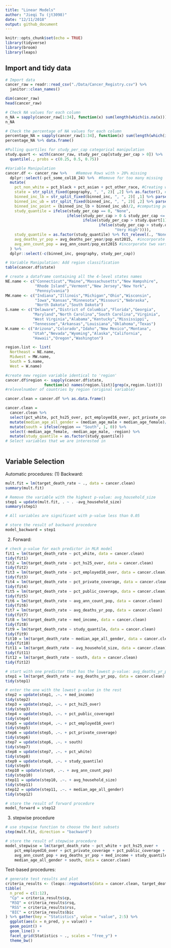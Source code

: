 ```yaml
---
title: "Linear Models"
author: "Jieqi Tu (jt3098)"
date: "12/11/2018"
output: github_document
---
```


```r
knitr::opts_chunk$set(echo = TRUE)
library(tidyverse)
library(broom)
library(leaps)
```

## Import and tidy data
```r
# Import data
cancer_raw = readr::read_csv("./Data/Cancer_Registry.csv") %>% 
  janitor::clean_names() 

dim(cancer_raw)
head(cancer_raw)

# Check NA values for each column
n_NA = sapply(cancer_raw[1:34], function(x) sum(length(which(is.na(x)))))
n_NA

# Check the percentage of NA values for each column
percentage_NA = sapply(cancer_raw[1:34], function(x) sum(length(which(is.na(x)))) / 3047)
percentage_NA %>% data.frame()

#Pulling quartiles for study_per_cap categorical manipulation
study.quart <- with(cancer_raw, study_per_cap[study_per_cap > 0]) %>%
  quantile(., probs = c(0.25, 0.5, 0.75))

#Variable Manipulation
cancer.df <- cancer_raw %>%    #Remove Rows with > 20% missing 
  dplyr::select(-pct_some_col18_24) %>%  #Remove for too many missing
  mutate(
    pct_non_white = pct_black + pct_asian + pct_other_race, #Creating white, non-white percentages variables
    state = str_split_fixed(geography, ", ", 2)[ ,2] %>% as.factor(), #pulling state variable and casting as factor, possible region?
    binned_inc_lb = str_split_fixed(binned_inc, ", ", 2)[ ,1] %>% parse_number(), #pulling numeric lower bound
    binned_inc_ub = str_split_fixed(binned_inc, ", ", 2)[ ,2] %>% parse_number(), #pulling numeric upper bound
    binned_inc_point = (binned_inc_lb + binned_inc_ub)/2, #computing point estimate from ub,lb (intervals symmetric)
    study_quantile = ifelse(study_per_cap == 0, "None", 
                           ifelse(study_per_cap > 0 & study_per_cap <= study.quart[1], "Low", 
                                  ifelse(study_per_cap > study.quart[1] & study_per_cap <= study.quart[2], "Moderate", 
                                         ifelse(study_per_cap > study.quart[2] & study_per_cap <= study.quart[3], "High", 
                                                "Very High")))),
    study_quantile = as.factor(study_quantile) %>% fct_relevel(., "None", "Low", "Moderate", "High", "Very High"),
    avg_deaths_yr_pop = avg_deaths_per_year/pop_est2015,  #incorporate two vars into one (multicollinearity)
    avg_ann_count_pop = avg_ann_count/pop_est2015 #incorporate two vars into one (multicollinearity)
  ) %>%
  dplyr::select(-c(binned_inc, geography, study_per_cap))

# Variable Manipulation: Add region classification 
table(cancer.df$state)  

# create a dataframe containing all the 4-level states names
NE.name <- c("Connecticut","Maine","Massachusetts","New Hampshire",
             "Rhode Island","Vermont","New Jersey","New York",
             "Pennsylvania")
MW.name <- c("Indiana","Illinois","Michigan","Ohio","Wisconsin",
             "Iowa","Kansas","Minnesota","Missouri","Nebraska",
             "North Dakota","South Dakota")
S.name <- c("Delaware","District of Columbia","Florida","Georgia",
            "Maryland","North Carolina","South Carolina","Virginia",
            "West Virginia","Alabama","Kentucky","Mississippi",
            "Tennessee","Arkansas","Louisiana","Oklahoma","Texas")
W.name <- c("Arizona","Colorado","Idaho","New Mexico","Montana",
            "Utah","Nevada","Wyoming","Alaska","California",
            "Hawaii","Oregon","Washington")

region.list <- list(
  Northeast = NE.name,
  Midwest = MW.name,
  South = S.name,
  West = W.name)

#create new region variable identical to 'region'
cancer.df$region <- sapply(cancer.df$state, 
                 function(x) names(region.list)[grep(x,region.list)])     
#relevelnumber of countries by region (original variable) 

cancer.clean = cancer.df %>% as.data.frame()

cancer.clean = 
  cancer.clean %>% 
  select(pct_white, pct_hs25_over, pct_employed16_over, pct_private_coverage, pct_public_coverage, target_death_rate, avg_ann_count_pop, avg_household_size, avg_deaths_yr_pop, med_income, median_age_male, median_age_female, region, study_quantile) %>% 
  mutate(median_age_all_gender = (median_age_male + median_age_female)/2) %>% 
  mutate(south = ifelse(region == "South", 1, 0)) %>% 
  select(-median_age_female, -median_age_male, -region) %>% 
  mutate(study_quantile = as.factor(study_quantile))
# Select variables that we are interested in
  
```

## Variable Selection

Automatic procedures:
(1) Backward:
```r
mult.fit = lm(target_death_rate ~ ., data = cancer.clean)
summary(mult.fit)

# Remove the variable with the highest p-value: avg_household_size
step1 = update(mult.fit, . ~ . -avg_household_size)
summary(step1)

# All variables are significant with p-value less than 0.05

# store the result of backward procedure
model_backward = step1
```

(2) Forward:
```r
# check p-value for each predictor in MLR model
fit1 = lm(target_death_rate ~ pct_white, data = cancer.clean)
tidy(fit1)
fit2 = lm(target_death_rate ~ pct_hs25_over, data = cancer.clean)
tidy(fit2)
fit3 = lm(target_death_rate ~ pct_employed16_over, data = cancer.clean)
tidy(fit3)
fit4 = lm(target_death_rate ~ pct_private_coverage, data = cancer.clean)
tidy(fit4)
fit5 = lm(target_death_rate ~ pct_public_coverage, data = cancer.clean)
tidy(fit5)
fit6 = lm(target_death_rate ~ avg_ann_count_pop, data = cancer.clean)
tidy(fit6)
fit7 = lm(target_death_rate ~ avg_deaths_yr_pop, data = cancer.clean)
tidy(fit7)
fit8 = lm(target_death_rate ~ med_income, data = cancer.clean)
tidy(fit8)
fit9 = lm(target_death_rate ~ study_quantile, data = cancer.clean)
tidy(fit9)
fit10 = lm(target_death_rate ~ median_age_all_gender, data = cancer.clean)
tidy(fit10)
fit11 = lm(target_death_rate ~ avg_household_size, data = cancer.clean)
tidy(fit11)
fit12 = lm(target_death_rate ~ south, data = cancer.clean)
tidy(fit12)

# start with one predictor that has the lowest p-value: avg_deaths_yr_pop
step1 = lm(target_death_rate ~ avg_deaths_yr_pop, data = cancer.clean)
tidy(step1)

# enter the one with the lowest p-value in the rest
step2 = update(step1, .~. + med_income)
tidy(step2)
step3 = update(step2, .~. + pct_hs25_over)
tidy(step3)
step4 = update(step3, .~. + pct_public_coverage)
tidy(step4)
step5 = update(step4, .~. + pct_employed16_over)
tidy(step5)
step6 = update(step5, .~. + pct_private_coverage)
tidy(step6)
step7 = update(step6, .~. + south)
tidy(step7)
step8 = update(step7, .~. + pct_white)
tidy(step8)
step9 = update(step8, .~. + study_quantile)
tidy(step9)
step10 = update(step9, .~. + avg_ann_count_pop)
tidy(step10)
step11 = update(step10, .~. + avg_household_size)
tidy(step11)
step12 = update(step11, .~. + median_age_all_gender)
tidy(step12)

# store the result of forward procedure
model_forward = step12
```

(3) stepwise procedure
```r
# use stepwise function to choose the best subsets
step(mult.fit, direction = "backward")

# store the result of stepwise procedure
model_stepwise = lm(target_death_rate ~ pct_white + pct_hs25_over + 
    pct_employed16_over + pct_private_coverage + pct_public_coverage + 
    avg_ann_count_pop + avg_deaths_yr_pop + med_income + study_quantile + 
    median_age_all_gender + south, data = cancer.clean)
```

Test-based procedures:
```r
# generate test results and plot
criteria_results <- (leaps::regsubsets(data = cancer.clean, target_death_rate ~., nvmax = 12) %>% summary())
tibble(
  n_pred = c(1:12),
  "Cp" = criteria_results$cp,
  "RSQ" = criteria_results$rsq,
  "RSS" = criteria_results$rss,
  "BIC" = criteria_results$bic
) %>% gather(key = "Statistics", value = "value", 2:5) %>%
  ggplot(aes(x = n_pred, y = value)) +
  geom_point() +
  geom_line() +
  facet_grid(Statistics ~ ., scales = "free_y") +
  theme_bw()
```

